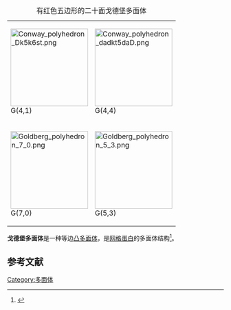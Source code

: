 {{expand|time=2018-06-30T11:15:57+00:00}}
{| class=wikitable align=right
|+ 有红色五边形的二十面戈德堡多面体
|- align=center
|[[File:Conway_polyhedron_Dk5k6st.png|180px]]<BR>G(4,1)
|[[File:Conway_polyhedron_dadkt5daD.png|180px]]<BR>G(4,4)
|- align=center
|[[File:Goldberg_polyhedron_7_0.png|180px]]<BR>G(7,0)
|[[File:Goldberg_polyhedron_5_3.png|180px]]<BR>G(5,3)
|}
'''戈德堡多面体'''是一种等边[[凸多面体|凸多面体]]，是[[网格蛋白|网格蛋白]]的多面体结构<ref>{{cite journal|coauthors=Gayed, J. M.|title=Fourth class of convex equilateral polyhedron with polyhedral symmetry related to fullerenes and viruses|journal=Proceedings of the National Academy of Sciences|date=2014-02-10|volume=111|issue=8|pages=2920–2925|doi=10.1073/pnas.1310939111|last=Schein|first=S.}}</ref>。

==参考文献==
{{reflist}}

{{stub}}
[[Category:多面体|Category:多面体]]